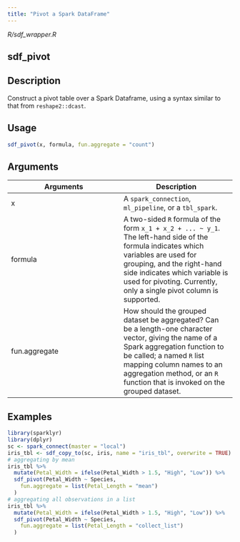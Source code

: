 ```yaml
---
title: "Pivot a Spark DataFrame"
---
```


*R/sdf_wrapper.R*

## sdf_pivot

## Description
Construct a pivot table over a Spark Dataframe, using a syntax similar to that from `reshape2::dcast`. 


## Usage
```r
sdf_pivot(x, formula, fun.aggregate = "count") 
```

## Arguments
|Arguments|Description|
|---|---|
| x | A `spark_connection`, `ml_pipeline`, or a `tbl_spark`. |
| formula | A two-sided `R` formula of the form `x_1 + x_2 + ... ~ y_1`. The left-hand side of the formula indicates which variables are used for grouping, and the right-hand side indicates which variable is used for pivoting. Currently, only a single pivot column is supported. |
| fun.aggregate | How should the grouped dataset be aggregated? Can be a length-one character vector, giving the name of a Spark aggregation function to be called; a named `R` list mapping column names to an aggregation method, or an `R` function that is invoked on the grouped dataset. |





## Examples
```r
library(sparklyr) 
library(dplyr) 
sc <- spark_connect(master = "local") 
iris_tbl <- sdf_copy_to(sc, iris, name = "iris_tbl", overwrite = TRUE) 
# aggregating by mean 
iris_tbl %>% 
  mutate(Petal_Width = ifelse(Petal_Width > 1.5, "High", "Low")) %>% 
  sdf_pivot(Petal_Width ~ Species, 
    fun.aggregate = list(Petal_Length = "mean") 
  ) 
# aggregating all observations in a list 
iris_tbl %>% 
  mutate(Petal_Width = ifelse(Petal_Width > 1.5, "High", "Low")) %>% 
  sdf_pivot(Petal_Width ~ Species, 
    fun.aggregate = list(Petal_Length = "collect_list") 
  ) 
```


